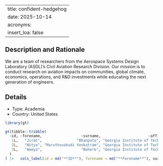 
---
title: confident-hedgehog
date: 2025-10-14
acronyms:
  insert_loa: false
---

## Description and Rationale

We are a team of researchers from the Aerospace Systems Design Laboratory (ASDL)'s Civil Aviation Research Division. Our mission is to conduct research on aviation impacts on communities, global climate, economics, operations, and R&D investments while educating the next generation of engineers.

## Details

* Type: Academia
* Country: United States

```r
library(gt)

gt(tibble::tribble(
  ~id, ~forename,                  ~surname,                      ~affiliation,
   1L,   "Jirat",                "Bhanpato", "Georgia Institute of Technology",
   2L,   "Nitya", "Maruthuvakudi Venkatram", "Georgia Institute of Technology",
   3L,   "Ameya",                  "Behere", "Georgia Institute of Technology"
  )
) |>   cols_label(id = md("**ID**"), forename = md("**Forename**"), surname ~ md("**Surname**"), affiliation ~ md("**Affiliation**"))
```
